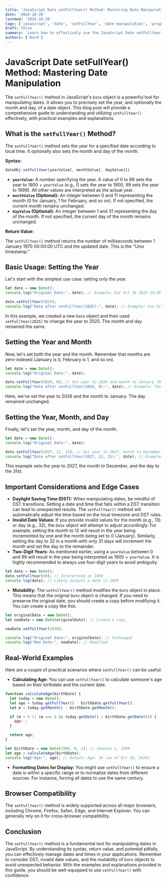 ```yaml
---
title: 'JavaScript Date setFullYear() Method: Mastering Date Manipulation'
date: '2024-10-26'
lastmod: '2024-10-26'
tags: ['javascript', 'date', 'setFullYear', 'date manipulation', 'programming']
draft: false
summary: 'Learn how to effectively use the JavaScript Date setFullYear() method to set the year, month, and day of a Date object with comprehensive examples and explanations.'
authors: ['Bard']
---
```


# JavaScript Date setFullYear() Method: Mastering Date Manipulation

The `setFullYear()` method in JavaScript's `Date` object is a powerful tool for manipulating dates. It allows you to precisely set the year, and optionally the month and day, of a date object. This blog post will provide a comprehensive guide to understanding and utilizing `setFullYear()` effectively, with practical examples and explanations.

## What is the `setFullYear()` Method?

The `setFullYear()` method sets the year for a specified date according to local time. It optionally also sets the month and day of the month.

**Syntax:**

```javascript
dateObj.setFullYear(yearValue[, monthValue[, dayValue]])
```

*   **`yearValue`:** A number specifying the year. A value of 0 to 99 sets the year to 1900 + `yearValue` (e.g., 0 sets the year to 1900, 99 sets the year to 1999). All other values are interpreted as the actual year.
*   **`monthValue` (Optional):** An integer between 0 and 11 representing the month (0 for January, 1 for February, and so on).  If not specified, the current month remains unchanged.
*   **`dayValue` (Optional):** An integer between 1 and 31 representing the day of the month. If not specified, the current day of the month remains unchanged.

**Return Value:**

The `setFullYear()` method returns the number of milliseconds between 1 January 1970 00:00:00 UTC and the updated date. This is the "Unix timestamp."

## Basic Usage: Setting the Year

Let's start with the simplest use case: setting only the year.

```javascript
let date = new Date();
console.log("Original Date:", date); // Example: Sat Oct 26 2024 14:35:00 GMT+0000 (Coordinated Universal Time)

date.setFullYear(2025);
console.log("Date after setFullYear(2025):", date); // Example: Sun Oct 26 2025 14:35:00 GMT+0000 (Coordinated Universal Time)
```

In this example, we created a new `Date` object and then used `setFullYear(2025)` to change the year to 2025.  The month and day remained the same.

## Setting the Year and Month

Now, let's set both the year and the month. Remember that months are zero-indexed (January is 0, February is 1, and so on).

```javascript
let date = new Date();
console.log("Original Date:", date);

date.setFullYear(2026, 0); // Set year to 2026 and month to January (0)
console.log("Date after setFullYear(2026, 0):", date); // Example: Thu Jan 26 2026 14:35:00 GMT+0000 (Coordinated Universal Time)
```

Here, we've set the year to 2026 and the month to January.  The day remained unchanged.

## Setting the Year, Month, and Day

Finally, let's set the year, month, and day of the month.

```javascript
let date = new Date();
console.log("Original Date:", date);

date.setFullYear(2027, 11, 31); // Set year to 2027, month to December (11), and day to 31
console.log("Date after setFullYear(2027, 11, 31):", date); // Example: Fri Dec 31 2027 14:35:00 GMT+0000 (Coordinated Universal Time)
```

This example sets the year to 2027, the month to December, and the day to the 31st.

## Important Considerations and Edge Cases

*   **Daylight Saving Time (DST):** When manipulating dates, be mindful of DST transitions. Setting a date and time that falls within a DST transition can lead to unexpected results. The `setFullYear()` method will automatically adjust the time based on the local timezone and DST rules.
*   **Invalid Date Values:** If you provide invalid values for the month (e.g., 13) or day (e.g., 32), the `Date` object will attempt to adjust accordingly. For example, setting the month to 12 will result in the year being incremented by one and the month being set to 0 (January). Similarly, setting the day to 32 in a month with only 31 days will increment the month and set the day to the remainder.
*   **Two-Digit Years:** As mentioned earlier, using a `yearValue` between 0 and 99 will result in the year being interpreted as 1900 + `yearValue`. It is highly recommended to always use four-digit years to avoid ambiguity.

```javascript
let date = new Date();
date.setFullYear(99); // Interpreted as 1999
console.log(date); // Likely outputs a date in 1999
```

*   **Mutability:** The `setFullYear()` method modifies the `Date` object in place. This means that the original `Date` object is changed. If you need to preserve the original date, you should create a copy before modifying it.  You can create a copy like this:

```javascript
let originalDate = new Date();
let newDate = new Date(originalDate); // Create a copy

newDate.setFullYear(2030);

console.log("Original Date:", originalDate); // Unchanged
console.log("New Date:", newDate); // Modified
```

## Real-World Examples

Here are a couple of practical scenarios where `setFullYear()` can be useful:

*   **Calculating Age:**  You can use `setFullYear()` to calculate someone's age based on their birthdate and the current date.

```javascript
function calculateAge(birthDate) {
  let today = new Date();
  let age = today.getFullYear() - birthDate.getFullYear();
  let m = today.getMonth() - birthDate.getMonth();

  if (m < 0 || (m === 0 && today.getDate() < birthDate.getDate())) {
    age--;
  }

  return age;
}

let birthDate = new Date(1990, 0, 1); // January 1, 1990
let age = calculateAge(birthDate);
console.log("Age:", age); // Output: Age: 34 (as of Oct 26, 2024)

```

*   **Formatting Dates for Display:** You might use `setFullYear()` to ensure a date is within a specific range or to normalize dates from different sources.  For instance, forcing all dates to use the same century.

## Browser Compatibility

The `setFullYear()` method is widely supported across all major browsers, including Chrome, Firefox, Safari, Edge, and Internet Explorer.  You can generally rely on it for cross-browser compatibility.

## Conclusion

The `setFullYear()` method is a fundamental tool for manipulating dates in JavaScript. By understanding its syntax, return value, and potential pitfalls, you can effectively manage dates and times in your applications. Remember to consider DST, invalid date values, and the mutability of `Date` objects to avoid unexpected behavior. With the examples and explanations provided in this guide, you should be well-equipped to use `setFullYear()` with confidence.